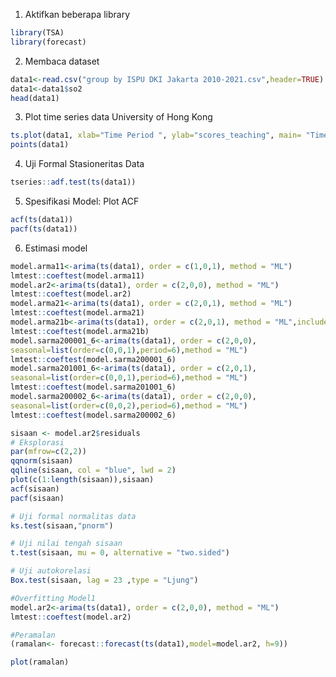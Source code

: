 
1. Aktifkan beberapa library
```{r}
library(TSA)
library(forecast)
```
2. Membaca dataset
```{r}
data1<-read.csv("group by ISPU DKI Jakarta 2010-2021.csv",header=TRUE)
data1<-data1$so2
head(data1)
```
3. Plot time series data University of Hong Kong
```{r}
ts.plot(data1, xlab="Time Period ", ylab="scores_teaching", main= "Time Series Plot")
points(data1)
```
4. Uji Formal Stasioneritas Data
```{r}
tseries::adf.test(ts(data1))
```
5. Spesifikasi Model: Plot ACF
```{r}
acf(ts(data1))
pacf(ts(data1))
```
6. Estimasi model
```{r}
model.arma11<-arima(ts(data1), order = c(1,0,1), method = "ML")
lmtest::coeftest(model.arma11)
model.ar2<-arima(ts(data1), order = c(2,0,0), method = "ML")
lmtest::coeftest(model.ar2)
model.arma21<-arima(ts(data1), order = c(2,0,1), method = "ML")
lmtest::coeftest(model.arma21)
model.arma21b<-arima(ts(data1), order = c(2,0,1), method = "ML",include.mean=F)
lmtest::coeftest(model.arma21b)
model.sarma200001_6<-arima(ts(data1), order = c(2,0,0), 
seasonal=list(order=c(0,0,1),period=6),method = "ML")
lmtest::coeftest(model.sarma200001_6)
model.sarma201001_6<-arima(ts(data1), order = c(2,0,1), 
seasonal=list(order=c(0,0,1),period=6),method = "ML")
lmtest::coeftest(model.sarma201001_6)
model.sarma200002_6<-arima(ts(data1), order = c(2,0,0), 
seasonal=list(order=c(0,0,2),period=6),method = "ML")
lmtest::coeftest(model.sarma200002_6)
```
```{r}
sisaan <- model.ar2$residuals
# Eksplorasi
par(mfrow=c(2,2))
qqnorm(sisaan)
qqline(sisaan, col = "blue", lwd = 2)
plot(c(1:length(sisaan)),sisaan)
acf(sisaan)
pacf(sisaan)
```
```{r}
# Uji formal normalitas data
ks.test(sisaan,"pnorm")
```
```{r}
# Uji nilai tengah sisaan
t.test(sisaan, mu = 0, alternative = "two.sided")
```
```{r}
# Uji autokorelasi
Box.test(sisaan, lag = 23 ,type = "Ljung")
```
```{r}
#Overfitting Model1
model.ar2<-arima(ts(data1), order = c(2,0,0), method = "ML")
lmtest::coeftest(model.ar2)
```
```{r}
#Peramalan
(ramalan<- forecast::forecast(ts(data1),model=model.ar2, h=9))
```
```{r}
plot(ramalan)
```
